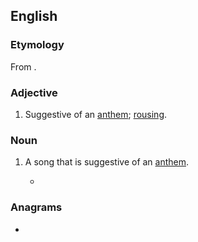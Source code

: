 ==English==

===Etymology===
From {{suffix|anthem|ic|lang=en}}.

===Adjective===
{{en-adj}}

# {{lb|en|music}} Suggestive of an [[anthem]]; [[rousing]].

===Noun===
{{en-noun}}

# {{lb|en|music}} A song that is suggestive of an [[anthem]].
#* {{quote-journal|date=March 16, 2009|author=Ben Rayner|title=Hot sounds|work=Toronto Star|url=http://www.thestar.com/Entertainment/article/602787
|passage=Passionate '''anthemics''', prog-rock twists and turns, and several Hendrix-ian guitar burnouts by self-aware showman Patrick Krief aimed straight for the cheap seats and left everyone feeling pleasantly dazed.}}

===Anagrams===
* {{anagrams|en|Teichman|methanic}}